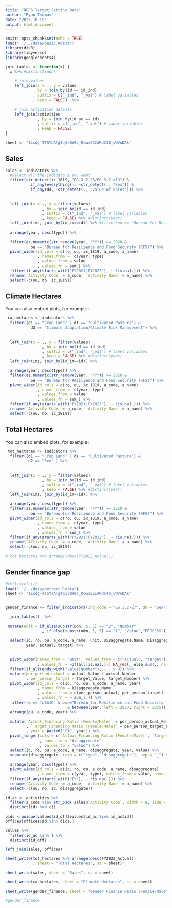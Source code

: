 ```yaml
---
title: "REFS Target Setting Data"
author: "Ryan Thomas"
date: "2023-10-18"
output: html_document
---
```


```r
knitr::opts_chunk$set(echo = TRUE)
load("../../data/basic.Rdata")
library(disR)
library(tidyverse)
library(googlesheets4)

join_tables <- function(x) {
  x %>% #distinct(udn)

    # join values
    left_join(x = ., y = values
            , by = join_by(id == id_ind)
            , suffix = c("_ind", "_val") # label variables
            , keep = FALSE)  %>%
    
    # join activities details
    left_join(activities
              , by = join_by(id_ac == id)
              , suffix = c("_ind", "_val") # label variables
              , keep = FALSE)
}

sheet <- "1Lsdg-TT5YdATg4q5o8A9o_RcwsEGIARdC46_uWVoDAk"
```

## Sales

```r
sales <- indicators %>%  
  #Select all the indicators you want
  filter(str_detect(ic_1819, "EG.3.2-26/EG.3.2-x19") &
           if_any(everything(), ~str_detect(., "Sex")) &
           if_any(d4, ~str_detect(., "Value of Sales"))) %>% 
  
  
  left_join(x = ., y = filter(values)
                , by = join_by(id == id_ind)
                , suffix = c("_ind", "_val") # label variables 
                , keep = FALSE) %>% #distinct(year)
  left_join(ims, join_by(id_im==id)) %>% #filter(ou == "Bureau for Resilience and Food Security (RFS)") %>%
  
  arrange(year, desc(type)) %>%
    
  filter(as.numeric(str_remove(year, "FY")) >= 2020 & 
           ou == "Bureau for Resilience and Food Security (RFS)") %>%
  pivot_wider(id_cols = c(ro, ou, ic_1819, a_code, a_name)
              , names_from =  c(year, type)
              , values_from = value
              , values_fn = sum_) %>%
  filter(if_any(starts_with("FY2021|FY2022"), ~ !is.na(.))) %>%
  rename(`Activity Code` = a_code, `Activity Name` = a_name) %>% 
  select(-c(ou, ro, ic_1819))


```

## Climate Hectares

You can also embed plots, for example:

```r
 ca_hectares <- indicators %>%
  filter((d1 == "Crop Land" | d1 == "Cultivated Pasture") &  
           d3 == "Climate Adaptation/Climate Risk Management") %>% 
  
  
  left_join(x = ., y = filter(values)
                , by = join_by(id == id_ind)
                , suffix = c("_ind", "_val") # label variables 
                , keep = FALSE) %>% #distinct(year)
  left_join(ims, join_by(id_im==id)) %>%
  
  arrange(year, desc(type)) %>%
  filter(as.numeric(str_remove(year, "FY")) >= 2020 & 
           ou == "Bureau for Resilience and Food Security (RFS)") %>%
  pivot_wider(id_cols = c(ro, ou, ic_1819, a_code, a_name)
              , names_from =  c(year, type)
              , values_from = value
              , values_fn = sum_) %>%
  filter(if_any(starts_with("FY2021|FY2022"), ~ !is.na(.))) %>%
  rename(`Activity Code` = a_code, `Activity Name` = a_name) %>% 
  select(-c(ou, ro, ic_1819))


```

## Total Hectares

You can also embed plots, for example:

```r
 tot_hectares <- indicators %>%
  filter((d1 == "Crop Land" | d1 == "Cultivated Pasture") &
          d2 == "Sex" ) %>% 
  
  
  left_join(x = ., y = filter(values)
                , by = join_by(id == id_ind)
                , suffix = c("_ind", "_val") # label variables 
                , keep = FALSE) %>% #distinct(year)
  left_join(ims, join_by(id_im==id)) %>%
  
  arrange(year, desc(type)) %>%
  filter(as.numeric(str_remove(year, "FY")) >= 2020 & 
           ou == "Bureau for Resilience and Food Security (RFS)") %>%
  pivot_wider(id_cols = c(ro, ou, ic_1819, a_code, a_name)
              , names_from =  c(year, type)
              , values_from = value
              , values_fn = sum_) %>%
  filter(if_any(starts_with("FY2021|FY2022"), ~ !is.na(.))) %>%
  rename(`Activity Code` = a_code, `Activity Name` = a_name) %>% 
  select(-c(ou, ro, ic_1819))

# tot_hectares %>% arrange(desc(FY2022_Actual))

```


## Gender finance gap
```r
#rm(list=ls())
load("../../data/extract.Rdata")
sheet <- "1Lsdg-TT5YdATg4q5o8A9o_RcwsEGIARdC46_uWVoDAk"


gender_finance <- filter_indicators(ind_code = "EG.3.2-27", dn = "Sex") %>% 
   
  join_tables()  %>% 

 mutate(unit = if_else(substr(udn, 5, 5) == "2", "Number"
                , if_else(substr(udn, 5, 5) == "1", "Value","PROCESS"))) %>%
  
  select(ic, ro, ou, a_code, a_name, unit, Disaggregate.Name, Disaggregate.Country, 
         year, actual, target) %>%
  
 
  pivot_wider(names_from = "unit", values_from = c("actual", "target")
              , values_fn = ~if(all(is.na(.))) NA_real_ else sum(., na.rm=T)) %>%
  filter(if_all(ends_with("Value|Number"), ~ . > 0)) %>%
  mutate(per_person_actual = actual_Value / actual_Number
         , per_person_target = target_Value, target_Number) %>%
  pivot_wider(id_cols = c(ic, ro, ou, a_code, a_name, year)
              , names_from = Disaggregate.Name
              , values_from = c(per_person_actual, per_person_target)
              , values_fn = ~ sum_(.)) %>%
  filter(ro == "USAID" & ou=="Bureau for Resilience and Food Security (RFS)"  
                           & between(year, left = 2020, right = 2025)) %>% 
  arrange(ou, a_code, year) %>%
  
  mutate(`Actual_Financing Ratio (Female/Male)` = per_person_actual_Female/per_person_actual_Male
         , `Target_Financing Ratio (Female/Male)` = per_person_target_Female/per_person_target_Male
         , year = paste0("FY", year)) %>%
  pivot_longer(cols = c(`Actual_Financing Ratio (Female/Male)`, `Target_Financing Ratio (Female/Male)`)
               , names_to = "disaggregate"
               , values_to = "value") %>% 
  select(ic, ro, ou, a_code, a_name, disaggregate, year, value) %>%
  separate(disaggregate, into = c("type", "disaggregate"), sep = "_") %>%
  
  arrange(year, desc(type)) %>%
  pivot_wider(id_cols = c(ic, ro, ou, a_code, a_name, disaggregate) 
              , names_from = c(year, type), values_from = value, names_sep = " ") %>%
  filter(if_any(starts_with("FY"), ~ !is.na(.))) %>%
  rename(`Activity Code` = a_code, `Activity Name` = a_name) %>% 
  select(-c(ou, ro, ic, disaggregate))
```


```r
id_ac <- activities %>% 
  filter(a_code %in% str_pad( sales$`Activity Code`, width = 8, side = "left", pad = "0")) %>%
  distinct(id) %>% c()

oids <-unique(values$id_off[values$id_ac %in% id_ac$id])
offices[offices$id %in% oids,]

values %>% 
  filter(id_ac %in% ) %>%
  distinct(id_off)

left_join(sales, offices)
```


```r

sheet_write(tot_hectares %>% arrange(desc(FY2022_Actual))
            , sheet = "Total Hectares", ss = sheet)

sheet_write(sales, sheet = "Sales", ss = sheet)

sheet_write(ca_hectares, sheet = "Climate Hectares", ss = sheet)

sheet_write(gender_finance, sheet = "Gender Finance Ratio (Female/Male", ss = sheet)

#gender_finance
```



